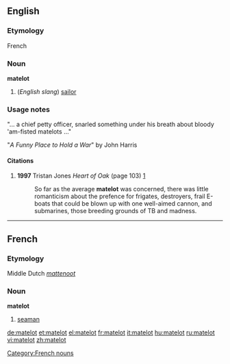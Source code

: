 ==English==

===Etymology===
French

===Noun===
'''matelot'''

# {{rfv-sense}} (''English slang'') [[sailor]]

===Usage notes===
"... a chief petty officer, snarled something under his breath about bloody 'am-fisted matelots ..."

"''A Funny Place to Hold a War''" by John Harris

====Citations====
#'''1997''' Tristan Jones ''Heart of Oak'' (page 103) [http://books.google.com/books?vid=ISBN1574090194&id=v_KgYDwH9lsC&pg=PA103&lpg=PA103&dq=matelot+ship&sig=QDHI9me2dRfGRDYt2XzON6viuZQ]
#:So far as the average '''matelot''' was concerned, there was little romanticism about the prefence for frigates, destroyers, frail E-boats that could be blown up with one well-aimed cannon, and submarines, those breeding grounds of TB and madness.
----

==French==

===Etymology===
Middle Dutch ''[[mattenoot]]''

===Noun===
'''matelot''' {{m}}

# [[seaman]]

[[Category:French nouns]]

[[de:matelot]]
[[et:matelot]]
[[el:matelot]]
[[fr:matelot]]
[[it:matelot]]
[[hu:matelot]]
[[ru:matelot]]
[[vi:matelot]]
[[zh:matelot]]